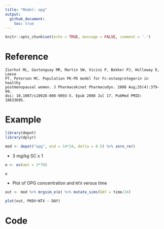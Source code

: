 ```yaml
---
title: "Model: opg"
output: 
  github_document: 
    toc: true
---
```


```r
knitr::opts_chunk$set(echo = TRUE, message = FALSE, comment = '.')
```


# Reference

```{}
Zierhut ML, Gastonguay MR, Martin SW, Vicini P, Bekker PJ, Holloway D, Leese
PT, Peterson MC. Population PK-PD model for Fc-osteoprotegerin in healthy
postmenopausal women. J Pharmacokinet Pharmacodyn. 2008 Aug;35(4):379-99. 
doi: 10.1007/s10928-008-9093-5. Epub 2008 Jul 17. PubMed PMID: 18633695.
```

# Example

```r
library(depot)
library(dplyr)
```

```r
mod <- depot("opg", end = 14*24, delta = 0.5) %>% zero_re()
```


- 3 mg/kg SC x 1

```r
e <- ev(amt = 3*70)

e
```

- Plot of OPG concentration and `NTX` versus time 

```r
out <- mod %>% mrgsim_e(e) %>% mutate_sims(DAY = time/24)

plot(out, PKDV+NTX ~ DAY)
```

# Code
```c

```
